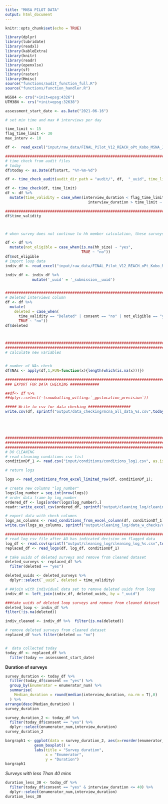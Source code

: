 ```yaml
---
title: "MNSA PILOT DATA"
output: html_document
---
```


```r
knitr::opts_chunk$set(echo = TRUE)
```
```r
library(dplyr)
library(lubridate)
library(readxl)
library(kableExtra)
library(knitr)
library(readr)
library(openxlsx)
library(sf)
library(raster)
library(Hmisc)
source("functions/audit_function_full.R")
source("functions/function_handler.R")

WGS84 <- crs("+init=epsg:4326")
UTM38N <- crs("+init=epsg:32638")

assessment_start_date <- as.Date("2021-06-16")

# set min time and max # interviews per day

time_limit <- 15
flag_time_limit <- 30
max_interv <- 10

df <-  read_excel("input/raw_data/FINAL_Pilot_V12_REACH_oPt_Kobo_MSNA_June_2021_13062021_2021-06-20-05-33-16.xlsx")

###########################################################################################################
# time check from audit files
# today
df$today <- as.Date(df$start, "%Y-%m-%d")

df <- time_check_audit(audit_dir_path = "audit/", df,  "_uuid", time_limit = time_limit)

df <- time_check(df, time_limit)
df <- df %>% 
  mutate(time_validity = case_when(interview_duration < flag_time_limit & 
                                     interview_duration > time_limit ~ "Flagged", TRUE ~ time_validity))

###########################################################################################################
df$time_validity



# when survey does not continue to hh member calculation, these surveys are not valid

df <- df %>% 
  mutate(not_eligible = case_when(is.na(hh_size) ~ "yes",
                                  TRUE ~ "no"))
df$not_eligible
# import loop data
indiv_df <- read_excel("input/raw_data/FINAL_Pilot_V12_REACH_oPt_Kobo_MSNA_June_2021_13062021_2021-06-20-05-33-16.xlsx", sheet = "member")

indiv_df <- indiv_df %>%
            mutate('_uuid' = '_submission__uuid')


##########################################################################################
# Deleted interviews column
df <- df %>% 
  mutate(
    deleted = case_when(
      time_validity == "Deleted" | consent == "no" | not_eligible == "yes" ~ "yes",
      TRUE ~ "no"))
df$deleted



########################################################################################
###########################################################################################################
# calculate new variables


# number of NAs check
df$NAs <- apply(df,1,FUN=function(x){length(which(is.na(x)))})

##########################################################################################################
### EXPORT FOR DATA CHECKING #############

##df<- df %>% 
##dplyr::select(-(snowballing_willing:`_gpslocation_precision`))

##### Write to csv for data checking ###################
write.csv(df, sprintf("output/data_checking/mcna_all_data_%s.csv",today()), row.names = F)





###########################################################################################################
###########################################################################################################
###########################################################################################################
# DO CLEANING
# read cleanimg conditions csv list
conditionDf_1 <- read.csv("input/conditions/conditions_log1.csv", as.is = TRUE)

# return logs

logs <- read_conditions_from_excel_limited_row(df, conditionDf_1);

# create new columns "log_number"
logs$log_number = seq.int(nrow(logs))
# order data frame by log_number
ordered_df <- logs[order(logs$log_number),]
readr::write_excel_csv(ordered_df, sprintf("output/cleaning_log/cleaning_log_%s.csv",today()))

# export data with check columns
logs_as_columns <- read_conditions_from_excel_column(df, conditionDf_1);
write.csv(logs_as_columns, sprintf("output/cleaning_log/data_w_checks/data_checks_%s.csv",today()), row.names = FALSE)

#################################################################################################################
# read log csv file after AO has indicated decision on flagged data
log_df <- read.csv(sprintf("output/cleaning_log/cleaning_log_%s.csv",today()), as.is = TRUE)
replaced_df <- read_logs(df, log_df, conditionDf_1) 

# take uuids of deleted surveys and remove from cleaned dataset
deleted_surveys <- replaced_df %>% 
  filter(deleted == "yes")

deleted_uuids <- deleted_surveys %>% 
  dplyr::select(`_uuid`, deleted = time_validity)

# ##join with individual data set to remove deleted uuids from loop
indiv_df <- left_join(indiv_df, deleted_uuids, by = "_uuid") 

###take uuids of deleted loop surveys and remove from cleaned dataset
deleted_loop <- indiv_df %>% 
filter(!is.na(deleted))

indiv_cleaned <- indiv_df %>%  filter(is.na(deleted))

# remove deleted surveys from cleaned dataset
replaced_df %<>% filter(deleted == "no")


#  data collected today
today_df <- replaced_df %>% 
  filter(today == assessment_start_date)
```
**Duration of surveys**
```r
survey_duration <- today_df %>% 
  filter(today_df$consent == "yes") %>% 
  group_by(Enumerator = enumerator_num) %>% 
  summarise(
    Median_duration = round(median(interview_duration, na.rm = T),0)
  ) %>% 
arrange(desc(Median_duration) )
survey_duration
```
```r
survey_duration_2 <- today_df %>% 
  filter(today_df$consent == "yes") %>% 
  dplyr::select(enumerator_num,interview_duration)
survey_duration_2
```

```r
bargraph1 <- ggplot(data = survey_duration_2, aes(x=reorder(enumerator_num,interview_duration), y = interview_duration, fill= enumerator_num)) +
             geom_boxplot() +
             labs(title = "Survey duration",
                  x = "Enumerator",
                  y = "Duration")
bargraph1
```



*Surveys with less Than  40 mins*
```r
duration_less_30 <- today_df %>% 
  filter(today_df$consent == "yes" & interview_duration <= 40) %>% 
  dplyr::select(enumerator_num,interview_duration)
duration_less_30
```

